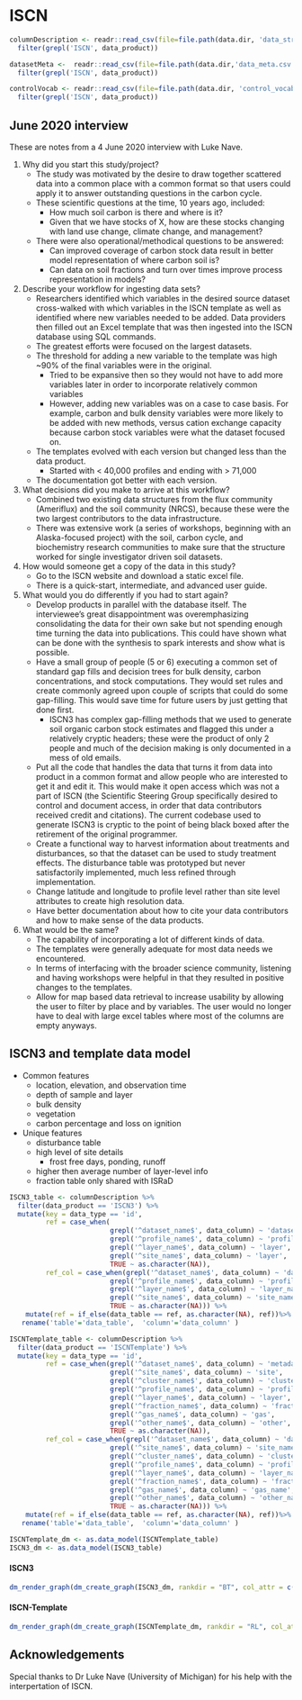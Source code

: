 
# ISCN

```r

columnDescription <- readr::read_csv(file=file.path(data.dir, 'data_structure.csv')) %>%
  filter(grepl('ISCN', data_product))

datasetMeta <-  readr::read_csv(file=file.path(data.dir,'data_meta.csv')) %>%
  filter(grepl('ISCN', data_product))

controlVocab <- readr::read_csv(file=file.path(data.dir, 'control_vocabulary.csv')) %>%
  filter(grepl('ISCN', data_product))
```

## June 2020 interview

These are notes from a 4 June 2020 interview with Luke Nave.

1) Why did you start this study/project?
    - The study was motivated by the desire to draw together scattered data into a common place with a common format so that users could apply it to answer outstanding questions in the carbon cycle.
    - These scientific questions at the time, 10 years ago, included:
        + How much soil carbon is there and where is it?
        + Given that we have stocks of X, how are these stocks changing with land use change, climate change, and management?
    - There were also operational/methodical questions to be answered:
        + Can improved coverage of carbon stock data result in better model representation of where carbon soil is?
        + Can data on soil fractions and turn over times improve process representation in models?
2) Describe your workflow for ingesting data sets?
    - Researchers identified which variables in the desired source dataset cross-walked with which variables in the ISCN template as well as identified where new variables needed to be added. Data providers then filled out an Excel template that was then ingested into the ISCN database using SQL commands.
    - The greatest efforts were focused on the largest datasets.
    - The threshold for adding a new variable to the template was high ~90% of the final variables were in the original.
        + Tried to be expansive then so they would not have to add more variables later in order to incorporate relatively common variables
        + However, adding new variables was on a case to case basis. For example, carbon and bulk density variables were more likely to be added with new methods, versus cation exchange capacity because carbon stock variables were what the dataset focused on.
    - The templates evolved with each version but changed less than the data product.
        + Started with < 40,000 profiles and ending with > 71,000
    - The documentation got better with each version.
3) What decisions did you make to arrive at this workflow?
    - Combined two existing data structures from the flux community (Ameriflux) and the soil community (NRCS), because these were the two largest contributors to the data infrastructure.
    - There was extensive work (a series of workshops, beginning with an Alaska-focused project) with the soil, carbon cycle, and biochemistry research communities to make sure that the structure worked for single investigator driven soil datasets. 
4) How would someone get a copy of the data in this study?
    - Go to the ISCN website and download a static excel file.
    - There is a quick-start, intermediate, and advanced user guide. 
5) What would you do differently if you had to start again?
    - Develop products in parallel with the database itself. The interviewee's great disappointment was overemphasizing consolidating the data for their own sake but not spending enough time turning the data into publications. This could have shown what can be done with the synthesis to spark interests and show what is possible.
    - Have a small group of people (5 or 6) executing a common set of standard gap fills and decision trees for bulk density, carbon concentrations, and stock computations. They would set rules and create commonly agreed upon couple of scripts that could do some gap-filling. This would save time for future users by just getting that done first.
      + ISCN3 has complex gap-filling methods that we used to generate soil organic carbon stock estimates and flagged this under a relatively cryptic headers; these were the product of only 2 people and much of the decision making is only documented in a mess of old emails.
    - Put all the code that handles the data that turns it from data into product in a common format and allow people who are interested to get it and edit it. This would make it open access which was not a part of ISCN (the Scientific Steering Group specifically desired to control and document access, in order that data contributors received credit and citations). The current codebase used to generate ISCN3 is cryptic to the point of being black boxed after the retirement of the original programmer.
    - Create a functional way to harvest information about treatments and disturbances, so that the dataset can be used to study treatment effects. The disturbance table was prototyped but never satisfactorily implemented, much less refined through implementation.
    - Change latitude and longitude to profile level rather than site level attributes to create high resolution data.
    - Have better documentation about how to cite your data contributors and how to make sense of the data products. 
6) What would be the same?
    - The capability of incorporating a lot of different kinds of data.
    - The templates were generally adequate for most data needs we encountered.
    - In terms of interfacing with the broader science community, listening and having workshops were helpful in that they resulted in positive changes to the templates.
    - Allow for map based data retrieval to increase usability by allowing the user to filter by place and by variables. The user would no longer have to deal with large excel tables where most of the columns are empty anyways. 

## ISCN3 and template data model

  - Common features
    + location, elevation, and observation time
    + depth of sample and layer
    + bulk density
    + vegetation
    + carbon percentage and loss on ignition
    
  - Unique features
    + disturbance table
    + high level of site details
      - frost free days, ponding, runoff
    + higher then average number of layer-level info
    + fraction table only shared with ISRaD
    

```r

ISCN3_table <- columnDescription %>%
  filter(data_product == 'ISCN3') %>%
  mutate(key = data_type == 'id',
         ref = case_when(
                         grepl('^dataset_name$', data_column) ~ 'dataset',
                         grepl('^profile_name$', data_column) ~ 'profile',
                         grepl('^layer_name$', data_column) ~ 'layer',
                         grepl('^site_name$', data_column) ~ 'layer',
                         TRUE ~ as.character(NA)),
         ref_col = case_when(grepl('^dataset_name$', data_column) ~ 'dataset_name',
                         grepl('^profile_name$', data_column) ~ 'profile_name',
                         grepl('^layer_name$', data_column) ~ 'layer_name',
                         grepl('^site_name$', data_column) ~ 'site_name',
                         TRUE ~ as.character(NA))) %>%
    mutate(ref = if_else(data_table == ref, as.character(NA), ref))%>%
   rename('table'='data_table',  'column'='data_column' )

ISCNTemplate_table <- columnDescription %>%
  filter(data_product == 'ISCNTemplate') %>%
  mutate(key = data_type == 'id',
         ref = case_when(grepl('^dataset_name$', data_column) ~ 'metadata',
                         grepl('^site_name$', data_column) ~ 'site',
                         grepl('^cluster_name$', data_column) ~ 'cluster',
                         grepl('^profile_name$', data_column) ~ 'profile',
                         grepl('^layer_name$', data_column) ~ 'layer',
                         grepl('^fraction_name$', data_column) ~ 'fraction',
                         grepl('^gas_name$', data_column) ~ 'gas',
                         grepl('^other_name$', data_column) ~ 'other',
                         TRUE ~ as.character(NA)),
         ref_col = case_when(grepl('^dataset_name$', data_column) ~ 'dataset_name',
                         grepl('^site_name$', data_column) ~ 'site_name',
                         grepl('^cluster_name$', data_column) ~ 'cluster_name',
                         grepl('^profile_name$', data_column) ~ 'profile_name',
                         grepl('^layer_name$', data_column) ~ 'layer_name',
                         grepl('^fraction_name$', data_column) ~ 'fraction_name',
                         grepl('^gas_name$', data_column) ~ 'gas_name',
                         grepl('^other_name$', data_column) ~ 'other_name',
                         TRUE ~ as.character(NA))) %>%
    mutate(ref = if_else(data_table == ref, as.character(NA), ref))%>%
   rename('table'='data_table',  'column'='data_column' )

ISCNTemplate_dm <- as.data_model(ISCNTemplate_table)
ISCN3_dm <- as.data_model(ISCN3_table)

```

#### ISCN3

```r

dm_render_graph(dm_create_graph(ISCN3_dm, rankdir = "BT", col_attr = c('column'), view_type = 'keys_only', graph_name='ISCN3 data model'))
```

#### ISCN-Template
```r
dm_render_graph(dm_create_graph(ISCNTemplate_dm, rankdir = "RL", col_attr = c('column'), view_type = 'keys_only', graph_name='ISCN-template data model'))
```


## Acknowledgements

Special thanks to Dr Luke Nave (University of Michigan) for his help with the interpertation of ISCN.
